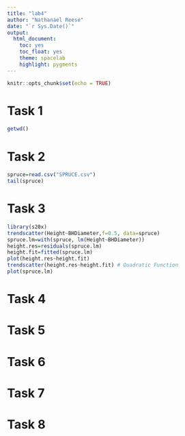 ```yaml
---
title: "lab4"
author: "Nathanael Reese"
date: "`r Sys.Date()`"
output: 
  html_document:
    toc: yes
    toc_float: yes
    theme: spacelab
    highlight: pygments
---
```


```r
knitr::opts_chunk$set(echo = TRUE)
```

# Task 1

```r
getwd()
```

# Task 2

```r
spruce=read.csv("SPRUCE.csv")
tail(spruce)

```

# Task 3

```r
library(s20x)
trendscatter(Height~BHDiameter,f=0.5, data=spruce)
spruce.lm=with(spruce, lm(Height~BHDiameter))
height.res=residuals(spruce.lm)
height.fit=fitted(spruce.lm)
plot(height.res~height.fit)
trendscatter(height.res~height.fit) # Quadratic Function
plot(spruce.lm)
```

# Task 4

# Task 5

# Task 6

# Task 7

# Task 8

